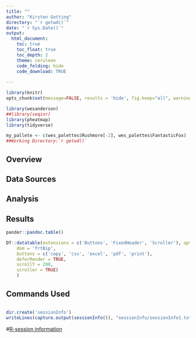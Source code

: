 ```yaml
---
title: ""
author: "Kirsten Gotting"
directory: "`r getwd()`"
date: "`r Sys.Date()`"
output:
  html_document:
    toc: true
    toc_float: true
    toc_depth: 2
    theme: cerulean
    code_folding: hide
    code_download: TRUE
    
---
```


```r

library(knitr)
opts_chunk$set(message=FALSE, results = 'hide', fig.keep="all", warning=FALSE, error=FALSE, fig.path="./analysis_figures/")

library(wesanderson)
##library(seqinr)
library(pheatmap)
library(tidyverse)

my_pallete <- c(wes_palettes$Rushmore[-2], wes_palettes$FantasticFox)
##Working Directory:`r getwd()`

```




## Overview



## Data Sources


## Analysis


## Results

```r

pander::pandoc.table()

``` 

```r

DT::datatable(extensions = c('Buttons', 'FixedHeader', 'Scroller'), options = list(
    dom = 'frtBip',
    buttons = c('copy', 'csv', 'excel', 'pdf', 'print'),
    deferRender = TRUE,
    scrollY = 200,
    scroller = TRUE)
    )

```

## Commands Used {.tabset}

```r

```




```r
dir.create('sessionInfo')
writeLines(capture.output(sessionInfo()), "sessionInfo/sessionInfo1.txt")
```

#[R-session information](`r paste0("/sessionInfo/sessionInfo1.txt")`)


